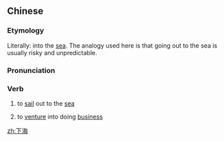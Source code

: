 ==Chinese==
{{zh-forms}}

===Etymology===
Literally: into the [[sea]]. The analogy used here is that going out to the sea is usually risky and unpredictable.

===Pronunciation===
{{zh-pron
|m=xiàhǎi
|c=haa6 hoi2
|mn=qz:hǎ-hái/xm:hā-hái/zz:hēe-hái
|cat=v
}}

===Verb===
{{zh-verb}}

# {{lb|zh|literally}} to [[sail]] out to the [[sea]]
# {{lb|zh|figuratively|idiom}} to [[venture]] into doing [[business]]

[[zh:下海]]